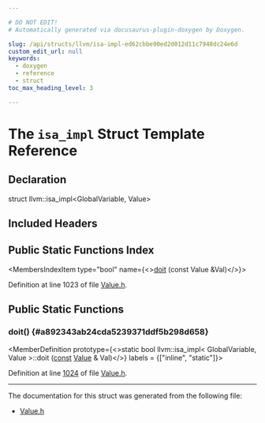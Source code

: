 ```yaml
---

# DO NOT EDIT!
# Automatically generated via docusaurus-plugin-doxygen by Doxygen.

slug: /api/structs/llvm/isa-impl-ed62cbbe90ed2d012d11c7948dc24e6d
custom_edit_url: null
keywords:
  - doxygen
  - reference
  - struct
toc_max_heading_level: 3

---
```





# The `isa_impl` Struct Template Reference

<DoxygenPage pluginConfig={pluginConfig}>



## Declaration

<CodeBlock>struct llvm::isa_impl&lt;GlobalVariable, Value&gt;</CodeBlock>

## Included Headers

<IncludesList>
<IncludesListItem
  filePath="llvm/IR/Value.h"
  permalink="/docs/api/files/include/include/llvm/include/llvm/ir/value-h"
  isLocal="true" />
</IncludesList>

## Public Static Functions Index

<MembersIndex>

<MembersIndexItem
  type="bool"
  name={<><a href="#a892343ab24cda5239371ddf5b298d658">doit</a> (const Value &amp;Val)</>}>
</MembersIndexItem>

</MembersIndex>


Definition at line 1023 of file <a href="/docs/api/files/include/include/llvm/include/llvm/ir/value-h">Value.h</a>.

<SectionDefinition>

## Public Static Functions

### doit() {#a892343ab24cda5239371ddf5b298d658}

<MemberDefinition
  prototype={<>static bool llvm::isa&#95;impl&lt; GlobalVariable, Value &gt;::doit (<a href="/docs/api/files/lib/lib/target/lib/target/aarch64/aarch64promoteconstant-cpp/#a90f8350fecae261c25be85d38b451bff">const</a> <a href="/docs/api/classes/llvm/value">Value</a> &amp; Val)</>}
  labels = {["inline", "static"]}>

Definition at line <a href="/docs/api/files/include/include/llvm/include/llvm/ir/value-h/#l01024">1024</a> of file <a href="/docs/api/files/include/include/llvm/include/llvm/ir/value-h">Value.h</a>.
</MemberDefinition>

</SectionDefinition>

<hr/>

The documentation for this struct was generated from the following file:

<ul>
<li><a href="/docs/api/files/include/include/llvm/include/llvm/ir/value-h">Value.h</a></li>
</ul>

</DoxygenPage>
